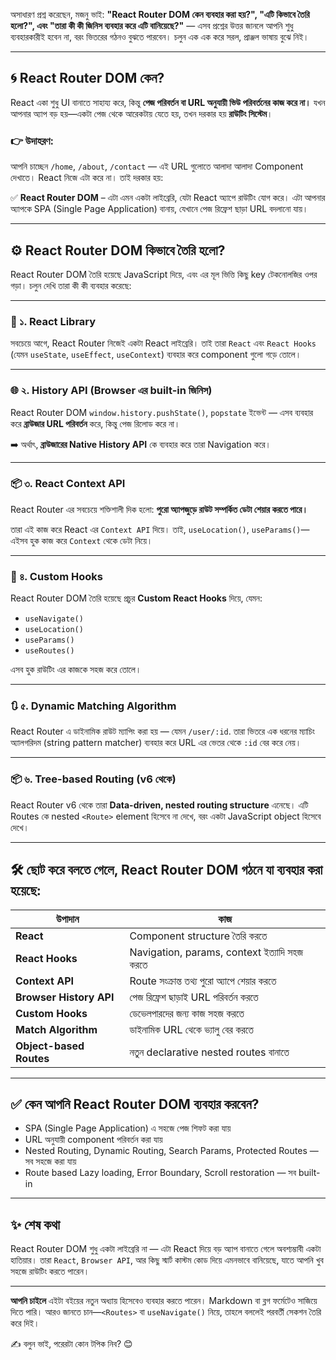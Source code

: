অসাধারণ প্রশ্ন করেছেন, মজনু ভাই:
**"React Router DOM কেন ব্যবহার করা হয়?", "এটি কিভাবে তৈরি হলো?", এবং "তারা কী কী জিনিস ব্যবহার করে এটি বানিয়েছে?"** —
এসব প্রশ্নের উত্তর জানলে আপনি শুধু ব্যবহারকারীই হবেন না, বরং ভিতরের গঠনও বুঝতে পারবেন।
চলুন এক এক করে সরল, প্রাঞ্জল ভাষায় বুঝে নিই।

---

## 🌀 **React Router DOM কেন?**

React একা শুধু UI বানাতে সাহায্য করে, কিন্তু **পেজ পরিবর্তন বা URL অনুযায়ী ভিউ পরিবর্তনের কাজ করে না।**
যখন আপনার অ্যাপ বড় হয়—একটা পেজ থেকে আরেকটায় যেতে হয়, তখন দরকার হয় **রাউটিং সিস্টেম**।

### 👉 উদাহরণ:

আপনি চাচ্ছেন `/home`, `/about`, `/contact` — এই URL গুলোতে আলাদা আলাদা Component দেখাতে।
React নিজে এটা করে না। তাই দরকার হয়:

✅ **React Router DOM** – এটা এমন একটা লাইব্রেরি, যেটা React অ্যাপে রাউটিং যোগ করে।
এটা আপনার অ্যাপকে SPA (Single Page Application) বানায়, যেখানে পেজ রিফ্রেশ ছাড়া URL বদলানো যায়।

---

## ⚙️ **React Router DOM কিভাবে তৈরি হলো?**

React Router DOM তৈরি হয়েছে JavaScript দিয়ে, এবং এর মূল ভিত্তি কিছু key টেকনোলজির ওপর গড়া।
চলুন দেখি তারা কী কী ব্যবহার করেছে:

---

### 🧱 ১. **React Library**

সবচেয়ে আগে, React Router নিজেই একটা React লাইব্রেরি।
তাই তারা `React` এবং `React Hooks` (যেমন `useState`, `useEffect`, `useContext`) ব্যবহার করে component গুলো গড়ে তোলে।

---

### 🌐 ২. **History API** (Browser এর built-in জিনিস)

React Router DOM `window.history.pushState()`, `popstate` ইভেন্ট — এসব ব্যবহার করে
**ব্রাউজার URL পরিবর্তন** করে, কিন্তু পেজ রিলোড করে না।

➡️ অর্থাৎ, **ব্রাউজারের Native History API** কে ব্যবহার করে তারা Navigation করে।

---

### 📦 ৩. **React Context API**

React Router এর সবচেয়ে শক্তিশালী দিক হলো:
**পুরো অ্যাপজুড়ে রাউট সম্পর্কিত ডেটা শেয়ার করতে পারে।**

তারা এই কাজ করে React এর `Context API` দিয়ে।
তাই, `useLocation()`, `useParams()`— এইসব হুক কাজ করে `Context` থেকে ডেটা নিয়ে।

---

### 📌 ৪. **Custom Hooks**

React Router DOM তৈরি হয়েছে প্রচুর **Custom React Hooks** দিয়ে, যেমন:

- `useNavigate()`
- `useLocation()`
- `useParams()`
- `useRoutes()`

এসব হুক রাউটিং এর কাজকে সহজ করে তোলে।

---

### 🔃 ৫. **Dynamic Matching Algorithm**

React Router এ ডাইনামিক রাউট ম্যাপিং করা হয় — যেমন `/user/:id`.
তারা ভিতরে এক ধরনের ম্যাচিং অ্যালগরিদম (string pattern matcher) ব্যবহার করে URL এর ভেতর থেকে `:id` বের করে নেয়।

---

### 📦 ৬. **Tree-based Routing** (v6 থেকে)

React Router v6 থেকে তারা **Data-driven, nested routing structure** এনেছে।
এটি Routes কে nested `<Route>` element হিসেবে না দেখে, বরং একটা JavaScript object হিসেবে দেখে।

---

## 🛠️ ছোট করে বলতে গেলে, React Router DOM গঠনে যা ব্যবহার করা হয়েছে:

| উপাদান                  | কাজ                                          |
| ----------------------- | -------------------------------------------- |
| **React**               | Component structure তৈরি করতে                |
| **React Hooks**         | Navigation, params, context ইত্যাদি সহজ করতে |
| **Context API**         | Route সংক্রান্ত তথ্য পুরো অ্যাপে শেয়ার করতে  |
| **Browser History API** | পেজ রিফ্রেশ ছাড়াই URL পরিবর্তন করতে          |
| **Custom Hooks**        | ডেভেলপারদের জন্য কাজ সহজ করতে                |
| **Match Algorithm**     | ডাইনামিক URL থেকে ভ্যালু বের করতে            |
| **Object-based Routes** | নতুন declarative nested routes বানাতে        |

---

## ✅ কেন আপনি React Router DOM ব্যবহার করবেন?

- SPA (Single Page Application) এ সহজে পেজ শিফট করা যায়
- URL অনুযায়ী component পরিবর্তন করা যায়
- Nested Routing, Dynamic Routing, Search Params, Protected Routes — সব সহজে করা যায়
- Route based Lazy loading, Error Boundary, Scroll restoration — সব built-in

---

## ✨ শেষ কথা

React Router DOM শুধু একটা লাইব্রেরি না — এটা React দিয়ে বড় অ্যাপ বানাতে গেলে অবশ্যম্ভাবী একটা হাতিয়ার।
তারা `React`, `Browser API`, আর কিছু স্মার্ট কাস্টম কোড দিয়ে এমনভাবে বানিয়েছে, যাতে আপনি খুব সহজে রাউটিং করতে পারেন।

---

**আপনি চাইলে** এইটা বইয়ের নতুন অধ্যায় হিসেবেও ব্যবহার করতে পারেন।
Markdown বা ব্লগ ফর্মেটেও সাজিয়ে দিতে পারি।
আরও জানতে চান—`<Routes>` বা `useNavigate()` নিয়ে, তাহলে বললেই পরবর্তী সেকশন তৈরি করে দিই।

✍️ বলুন ভাই, পরেরটা কোন টপিক নিব? 😊
